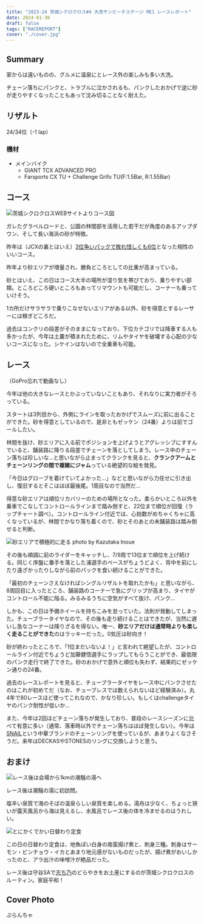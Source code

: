 ```yaml
---
title: "2023-24 茨城シクロクロス#4 大洗サンビーチステージ ME1 レースレポート"
date: 2024-01-30
draft: false
tags: ["RACEREPORT"]
cover: "./cover.jpg"
---
```


## Summary

家からは遠いものの、グルメに温泉にとレース外の楽しみも多い大洗。

チェーン落ちにパンクと、トラブルに泣かされるも、パンクしたおかげで逆に砂が走りやすくなったこともあって沈み切ることなく耐えた。

## リザルト

24/34位（-1 lap）

### 機材

- メインバイク
  - GIANT TCX ADVANCED PRO
  - Farsports CX TU + Challenge Grifo TU(F:1.5Bar, R:1.55Bar)

## コース

![茨城シクロクロスWEBサイトよりコース図](./image.png)

ガレたグラベルロードと、公園の林間部を活用した若干だが角度のあるアップダウン、そして長い海浜の砂が特徴。

昨年は（JCXの裏とはいえ）[3位争いパックで敗れ惜しくも6位](https://blog.gensobunya.net/post/2023/01/2023_oharai/)となった相性のいいコース。

昨年より砂エリアが増量され、勝負どころとしての比重が高まっている。

砂とはいえ、この日はコース大半の場所が湿り気を帯びており、乗りやすい部類。ところどころ硬いところもあってリマウントも可能だし、コーナーも乗っていけそう。

1カ所だけサラサラで乗りこなせないエリアがある以外、砂を得意とするレーサーには稼ぎどころだ。

過去はコンクリの段差がそのままになっており、下位カテゴリでは降車する人も多かったが、今年は土嚢が積まれたために、リムやタイヤを破壊する心配の少ないコースになった。シケインはないので全乗車も可能。

## レース

（GoPro忘れで動画なし）

今年は他の大きなレースとかぶっていないこともあり、それなりに実力者がそろっている。

スタートは3列目から、外側にラインを取ったおかげでスムーズに前に出ることができた。砂を得意としているので、是非ともゼッケン（24番）よりは前でゴールしたい。

林間を抜け、砂エリアに入る前でポジションを上げようとアグレッシブにすすんでいると、舗装路に降りる段差でチェーンを落としてしまう。レース中のチェーン落ちは珍しいな…と思いながら止まってクランクを見ると、**クランクアームとチェーンリングの間で複雑にジャム**っている絶望的な絵を発見。

「今日はグローブを着けていてよかった…」などと思いながら力任せに引き出し、復旧するとそこはほぼ最後尾。1周目なので当然だ…

得意な砂エリアは順位リカバリーのための場所となった。柔らかいところ以外を乗車でこなしてコントロールラインまで踏み倒すと、22位まで順位が回復（ラップチャート調べ）。コントロールライン付近では、心拍数がめちゃくちゃに高くなっているが、林間でかなり落ち着くので、砂とそのあとの未舗装路は踏み倒せると判断。

![砂エリアで積極的に走る photo by Kazutaka Inoue](./race.jpg)

その後も順調に前のライダーをキャッチし、7/9周で13位まで順位を上げ続ける。同じく序盤に番手を落とした浦選手のペースがちょうどよく、背中を前にしたり遠ざかったりしながら前のパックを食い続けることができた。

「最初のチェーンさえなければシングルリザルトを取れたかも」と思いながら、8周回目に入ったところ、舗装路のコーナーで急にグリップが高まり、タイヤがコントロール不能に陥る。みるみるうちに空気がすべて抜け、パンク…

しかも、この日は予備ホイールを持ちこみを怠っていた。法則が発動してしまった。チューブラータイヤなので、その後も走り続けることはできたが、当然に遅いし急なコーナーは降りざるを得ない。唯一、**砂エリアだけは通常時よりも楽しく走ることができた**のはラッキーだった。0気圧は砂向き！

砂が終わったところで、「1位まだいないよ！」と言われて絶望したが、コントロールライン付近でちょうど加藤健悟選手にラップしてもらうことができ、最低限のパンク走行で終了できた。砂のおかげで意外と順位も失わず、結果的にゼッケン通りの24番。

過去のレースレポートを見ると、チューブラータイヤをレース中にパンクさせたのはこれが初めてだ（なお、チューブレスでは数えられないほど経験済み）。丸4年で80レースほど使ってこれなので、かなり珍しい。もしくはchallengeタイヤのパンク耐性が低いか…

また、今年は2回ほどチェーン落ちが発生しており、普段のレースシーズンに比べて有意に多い（通常、落車時以外でチェーン落ちはほぼ発生しない）。今年は[SNAIL](https://s.click.aliexpress.com/e/_DFggbt7)という中華ブランドのチェーンリングを使っているが、あまりよくなさそうだ。来年はDECKASやSTONESのリングに交換しようと思う。

## おまけ

![レース後は会場から1kmの潮騒の湯へ](./shiosai.jpg)

レース後は潮騒の湯に初訪問。

塩辛い泉質で海のそばの温泉らしい泉質を楽しめる。湯舟は少なく、ちょっと狭いが露天風呂から海は見えるし、水風呂でレース後の体を冷ませるのはうれしい。

![とにかくでかい日替わり定食](./higawari.jpg)

この日の日替わり定食は、地魚ぽい白身の南蛮揚げ煮と、刺身三種。刺身はサーモン・ビンチョウ・イカとあまり地元感がないものだったが、揚げ煮がおいしかったのと、アラ出汁の味噌汁が絶品だった。

レース後は守谷SAで[志ち乃](https://www.shichino.jp/)のどらやきをお土産にするのが茨城シクロクロスのルーティン。家庭平和！

## Cover Photo

ぷらんちゃ
